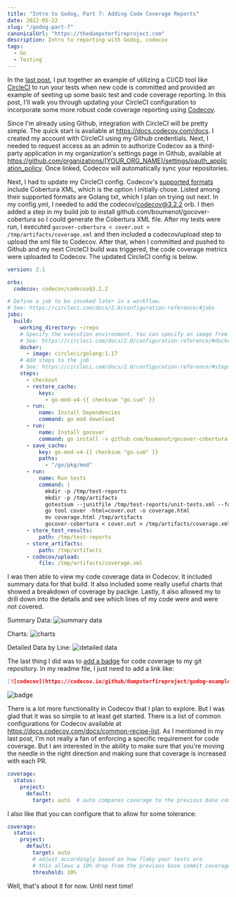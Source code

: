 ```yaml
---
title: "Intro to Godog, Part 7: Adding Code Coverage Reports"
date: 2022-05-22
slug: "/godog-part-7"
canonicalUrl: "https://thedumpsterfireproject.com"
description: Intro to reporting with Godog, codecov
tags:
  - Go
  - Testing
---
```


In the [last post](https://thedumpsterfireproject.com/godog-part-6), I put together an example of utilizing
a CI/CD tool like [CircleCI](https://circleci.com) to run your tests when new code is committed and provided
an example of seeting up some basic test and code coverage reporting. In this post, I'll walk you through
updating your CircleCI configuration to incorporate some more robust code coverage reporting using 
[Codecov](https://about.codecov.io).

Since I'm already using Github, integration with CircleCI will be pretty simple. The quick start is available
at https://docs.codecov.com/docs. I created my account with CircleCI using my Github credentials. Next, I needed
to request access as an admin to authorize Codecov as a third-party application in my organization's settings
page in Github, available at https://github.com/organizations/[YOUR_ORG_NAME]/settings/oauth_application_policy.
Once linked, Codecov will automatically sync your repositories.

Next, I had to update my CircleCI config. Codecov's [supported formats](https://docs.codecov.com/docs/supported-report-formats)
include Cobertura XML, which is the option I initially chose. Listed among their supported formats are Golang txt,
which I plan on trying out next. In my config.yml, I needed to add the codecov/codecov@3.2.2 orb. I then
added a step in my build job to install github.com/boumenot/gocover-cobertura so I could generate the Cobertura XML
file. After my tests were run, I executed `gocover-cobertura < cover.out > /tmp/artifacts/coverage.xml` and then
included a codecov/upload step to upload the xml file to Codecov. After that, when I committed and pushed to Github
and my next CircleCI build was triggered, the code coverage metrics were uploaded to Codecov. The updated
CircleCI config is below.

```yaml
version: 2.1

orbs:
  codecov: codecov/codecov@3.2.2

# Define a job to be invoked later in a workflow.
# See: https://circleci.com/docs/2.0/configuration-reference/#jobs
jobs:
  build:
    working_directory: ~/repo
    # Specify the execution environment. You can specify an image from Dockerhub or use one of our Convenience Images from CircleCI's Developer Hub.
    # See: https://circleci.com/docs/2.0/configuration-reference/#docker-machine-macos-windows-executor
    docker:
      - image: circleci/golang:1.17
    # Add steps to the job
    # See: https://circleci.com/docs/2.0/configuration-reference/#steps
    steps:
      - checkout
      - restore_cache:
          keys:
            - go-mod-v4-{{ checksum "go.sum" }}
      - run:
          name: Install Dependencies
          command: go mod download
      - run:
          name: Install gocover
          command: go install -v github.com/boumenot/gocover-cobertura
      - save_cache:
          key: go-mod-v4-{{ checksum "go.sum" }}
          paths:
            - "/go/pkg/mod"
      - run:
          name: Run tests
          command: |
            mkdir -p /tmp/test-reports
            mkdir -p /tmp/artifacts
            gotestsum --junitfile /tmp/test-reports/unit-tests.xml --format standard-verbose -- -coverprofile=cover.out -covermode count ./...
            go tool cover -html=cover.out -o coverage.html
            mv coverage.html /tmp/artifacts
            gocover-cobertura < cover.out > /tmp/artifacts/coverage.xml
      - store_test_results:
          path: /tmp/test-reports
      - store_artifacts:
          path: /tmp/artifacts
      - codecov/upload:
          file: /tmp/artifacts/coverage.xml
```

I was then able to view my code coverage data in Codecov. It included summary data for that build. It also
included some really useful charts that showed a breakdown of coverage by packge. Lastly, it also allowed
my to drill down into the details and see which lines of my code were and were not covered.

Summary Data:
![summary data](./build-summary.png)

Charts:
![charts](./charts.png)

Detailed Data by Line:
![detailed data](./details.png)

The last thing I did was to [add a badge](https://docs.codecov.com/docs/status-badges) for code coverage to
my git repository.  In my readme file, I just need to add a link like:
```markdown
[![codecov](https://codecov.io/github/dumpsterfireproject/godog-examples/branch/main/graph/badge.svg?token=NS3QM5LRM5)](https://codecov.io/github/dumpsterfireproject/godog-examples)
```

![badge](./badge.png)

There is a lot more functionality in Codecov that I plan to explore. But I was glad that it was so simple to
at least get started. There is a list of common configurations for Codecov available at https://docs.codecov.com/docs/common-recipe-list.
As I mentioned in my last post, I'm not really a fan of enforcing a specific requirement for code coverage.
But I am interested in the ability to make sure that you're moving the needle in the right direction and making
sure that coverage is increased with each PR.

```yaml
coverage:
  status:
    project:
      default:
        target: auto  # auto compares coverage to the previous base commit
```

I also like that you can configure that to allow for some tolerance:

```yaml
coverage:
  status:
    project:
      default:
        target: auto
        # adjust accordingly based on how flaky your tests are
        # this allows a 10% drop from the previous base commit coverage
        threshold: 10%
```

Well, that's about it for now.  Until next time!
